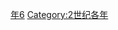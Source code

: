 {{Catnav|頁面分類|历史|歷史時代|年|2世纪各年}}
{{Commons category|186}}

[[Category:180年代|年6]]
[[Category:2世纪各年|Category:2世纪各年]]